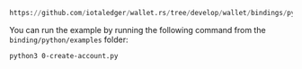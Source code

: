 ```python reference
https://github.com/iotaledger/wallet.rs/tree/develop/wallet/bindings/python/examples/0-create-account.py
```

You can run the example by running the following command from the `binding/python/examples` folder:

```bash
python3 0-create-account.py
```
